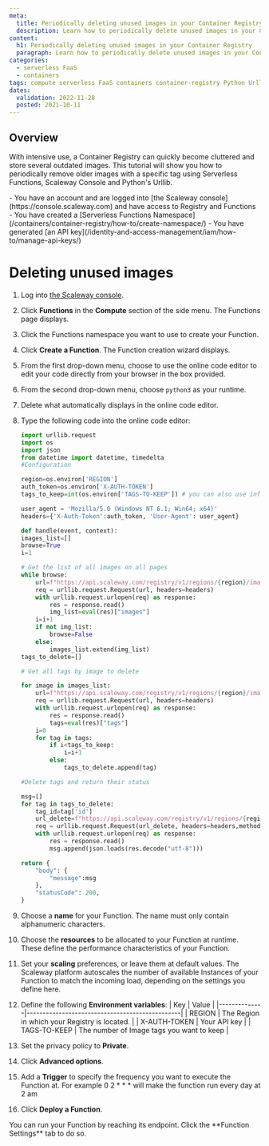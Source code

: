 ```yaml
---
meta:
  title: Periodically deleting unused images in your Container Registry
  description: Learn how to periodically delete unused images in your Container Registry.
content:
  h1: Periodically deleting unused images in your Container Registry
  paragraph: Learn how to periodically delete unused images in your Container Registry.
categories:
  - serverless FaaS
  - containers
tags: compute serverless FaaS containers container-registry Python Urllib
dates:
  validation: 2022-11-28
  posted: 2021-10-11
---
```


## Overview 

With intensive use, a Container Registry can quickly become cluttered and store several outdated images.
This tutorial will show you how to periodically remove older images with a specific tag using Serverless Functions, Scaleway Console and Python's Urllib.

<Macro id="iam-requirements" />
 
<Message type="requirement">
  - You have an account and are logged into [the Scaleway console](https://console.scaleway.com) and have access to Registry and Functions
  - You have created a [Serverless Functions Namespace](/containers/container-registry/how-to/create-namespace/)  
  - You have generated [an API key](/identity-and-access-management/iam/how-to/manage-api-keys/)
</Message>

# Deleting unused images 

1. Log into [the Scaleway console](https://console.scaleway.com).  
2. Click **Functions** in the **Compute** section of the side menu. The Functions page displays.
3. Click the Functions namespace you want to use to create your Function.
4. Click **Create a Function**. The Function creation wizard displays.
5. From the first drop-down menu, choose to use the online code editor to edit your code directly from your browser in the box provided.
6. From the second drop-down menu, choose `python3` as your runtime. 
7. Delete what automatically displays in the online code editor. 
8. Type the following code into the online code editor: 
    ```python
    import urllib.request
    import os
    import json
    from datetime import datetime, timedelta
    #Configuration

    region=os.environ['REGION']
    auth_token=os.environ['X-AUTH-TOKEN']
    tags_to_keep=int(os.environ['TAGS-TO-KEEP']) # you can also use information passed to the event object

    user_agent = 'Mozilla/5.0 (Windows NT 6.1; Win64; x64)'
    headers={'X-Auth-Token':auth_token, 'User-Agent': user_agent}

    def handle(event, context):
    images_list=[]
    browse=True
    i=1
    
    # Get the list of all images on all pages  
    while browse:
        url=f"https://api.scaleway.com/registry/v1/regions/{region}/images?page_size=100&order_by=created_at_asc&page="+str(i)
        req = urllib.request.Request(url, headers=headers)
        with urllib.request.urlopen(req) as response:
            res = response.read()
            img_list=eval(res)["images"]
        i=i+1
        if not img_list:
            browse=False
        else:
            images_list.extend(img_list)
    tags_to_delete=[]
    
    # Get all tags by image to delete
    
    for image in images_list:
        url=f"https://api.scaleway.com/registry/v1/regions/{region}/images/{image['id']}/tags?page_size=100&order_by=created_at_desc"
        req = urllib.request.Request(url, headers=headers)
        with urllib.request.urlopen(req) as response:
            res = response.read()
            tags=eval(res)["tags"]
        i=0
        for tag in tags:
            if i<tags_to_keep:
                i=i+1
            else:
                tags_to_delete.append(tag)
    
    #Delete tags and return their status
    
    msg=[]
    for tag in tags_to_delete:
        tag_id=tag['id']
        url_delete=f"https://api.scaleway.com/registry/v1/regions/{region}/tags/{tag_id}"
        req = urllib.request.Request(url_delete, headers=headers,method="DELETE")
        with urllib.request.urlopen(req) as response:
            res = response.read()
            msg.append(json.loads(res.decode("utf-8")))
    
    return {
        "body": {
            "message":msg
        },
        "statusCode": 200,
    }
    ```

9. Choose a **name** for your Function. The name must only contain alphanumeric characters.
10. Choose the **resources** to be allocated to your Function at runtime. These define the performance characteristics of your Function.
11. Set your **scaling** preferences, or leave them at default values. The Scaleway platform autoscales the number of available Instances of your Function to match the incoming load, depending on the settings you define here.
12. Define the following **Environment variables**: 
    | Key          | Value                                          |
    |--------------|------------------------------------------------|
    | REGION       | The Region in which your Registry is located.  |
    | X-AUTH-TOKEN | Your API key                                   |
    | TAGS-TO-KEEP | The number of Image tags you want to keep      |
13. Set the privacy policy to **Private**.
14. Click **Advanced options**.
15. Add a **Trigger** to specify the frequency you want to execute the Function at. 
    <Message type="note">
     For example 0 2 * * * will make the function run every day at 2 am
    </Message>
16. Click **Deploy a Function**. 
<Message type="note">
  You can run your Function by reaching its endpoint. Click the **Function Settings** tab to do so. 
</Message>
